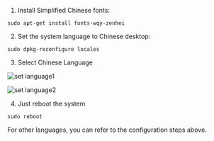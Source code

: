 1. Install Simplified Chinese fonts:

```
sudo apt-get install fonts-wqy-zenhei
```

2. Set the system language to Chinese desktop:

```
sudo dpkg-reconfigure locales
```

3. Select Chinese Language

![set language1 ](/img/zero/zero3/set-language1.webp)

![set language2 ](/img/zero/zero3/set-language2.webp)

4. Just reboot the system

```
sudo reboot
```

For other languages, you can refer to the configuration steps above.
